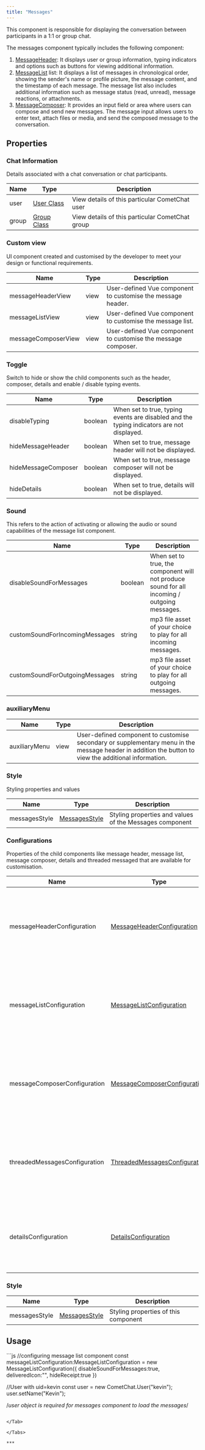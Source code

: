 ```yaml
---
title: "Messages"
---
```


This component is responsible for displaying the conversation between participants in a 1:1 or group chat.

The messages component typically includes the following component:

1. [MessageHeader](/docs/ui-kit/vue/message-header): It displays user or group information, typing indicators and options such as buttons for viewing additional information.
2. [MessageList](/docs/ui-kit/vue/message-list) list: It displays a list of messages in chronological order, showing the sender's name or profile picture, the message content, and the timestamp of each message. The message list also includes additional information such as message status (read, unread), message reactions, or attachments.
3. [MessageComposer](/docs/ui-kit/vue/message-composer): It provides an input field or area where users can compose and send new messages. The message input allows users to enter text, attach files or media, and send the composed message to the conversation.

## Properties

### Chat Information

Details associated with a chat conversation or chat participants.

| Name  | Type                                                          | Description                                     |
| ----- | ------------------------------------------------------------- | ----------------------------------------------- |
| user  | [User Class](/docs/sdk/javascript/user-management#user-class) | View details of this particular CometChat user  |
| group | [Group Class](/docs/sdk/javascript/create-group#group-class)  | View details of this particular CometChat group |

### Custom view

UI component created and customised by the developer to meet your design or functional requirements.

| Name                | Type | Description                                                   |
| ------------------- | ---- | ------------------------------------------------------------- |
| messageHeaderView   | view | User-defined Vue component to customise the message header.   |
| messageListView     | view | User-defined Vue component to customise the message list.     |
| messageComposerView | view | User-defined Vue component to customise the message composer. |

### Toggle

Switch to hide or show the child components such as the header, composer, details and enable / disable typing events.

| Name                | Type    | Description                                                                               |
| ------------------- | ------- | ----------------------------------------------------------------------------------------- |
| disableTyping       | boolean | When set to true, typing events are disabled and the typing indicators are not displayed. |
| hideMessageHeader   | boolean | When set to true, message header will not be displayed.                                   |
| hideMessageComposer | boolean | When set to true, message composer will not be displayed.                                 |
| hideDetails         | boolean | When set to true, details will not be displayed.                                          |

### Sound

This refers to the action of activating or allowing the audio or sound capabilities of the message list component.

| Name                           | Type    | Description                                                                                  |
| ------------------------------ | ------- | -------------------------------------------------------------------------------------------- |
| disableSoundForMessages        | boolean | When set to true, the component will not produce sound for all incoming / outgoing messages. |
| customSoundForIncomingMessages | string  | mp3 file asset of your choice to play for all incoming messages.                             |
| customSoundForOutgoingMessages | string  | mp3 file asset of your choice to play for all outgoing messages.                             |

### auxiliaryMenu

| Name          | Type | Description                                                                                                                                          |
| ------------- | ---- | ---------------------------------------------------------------------------------------------------------------------------------------------------- |
| auxiliaryMenu | view | User-defined component to customise secondary or supplementary menu in the message header in addition the button to view the additional information. |

### Style

Styling properties and values

| Name          | Type                                            | Description                                             |
| ------------- | ----------------------------------------------- | ------------------------------------------------------- |
| messagesStyle | [MessagesStyle](/docs/web-shared/messagesstyle) | Styling properties and values of the Messages component |

### Configurations

Properties of the child components like message header, message list, message composer, details and threaded messaged that are available for customisation.

| Name                          | Type                                                                              | Description                                                                                                    |
| ----------------------------- | --------------------------------------------------------------------------------- | -------------------------------------------------------------------------------------------------------------- |
| messageHeaderConfiguration    | [MessageHeaderConfiguration](/docs/web-shared/message-header-configuration)       | Properties of the message header component that are available for customisation via the messages component.    |
| messageListConfiguration      | [MessageListConfiguration](/docs/web-shared/message-list-configuration)           | Properties of the message list component that are available for customisation via the messages component.      |
| messageComposerConfiguration  | [MessageComposerConfiguration](/docs/web-shared/message-composer-configuration)   | Properties of the message composer component that are available for customisation via the messages component.  |
| threadedMessagesConfiguration | [ThreadedMessagesConfiguration](/docs/web-shared/threaded-messages-configuration) | Properties of the threaded messages component that are available for customisation via the messages component. |
| detailsConfiguration          | [DetailsConfiguration](/docs/web-shared/details-configuration)                    | Properties of the details component that are available for customisation via the messages component.           |

### Style

| Name          | Type                                            | Description                          |
| ------------- | ----------------------------------------------- | ------------------------------------ |
| messagesStyle | [MessagesStyle](/docs/web-shared/messagesstyle) | Styling properties of this component |

## Usage

<Tabs>
<Tab title="Vue">
```js
//configuring message list component
const messageListConfiguration:MessageListConfiguration = new MessageListConfiguration({
  disableSoundForMessages:true,
  deliveredIcon:"",
  hideReceipt:true
})

//User with uid=kevin
const user = new CometChat.User("kevin");
user.setName("Kevin");

/*user object is required for messages component to load the messages*/
<CometChatMessages :user="user" :messageListConfiguration="messageListConfiguration"></CometChatMessages>
```

</Tab>

</Tabs>

***
